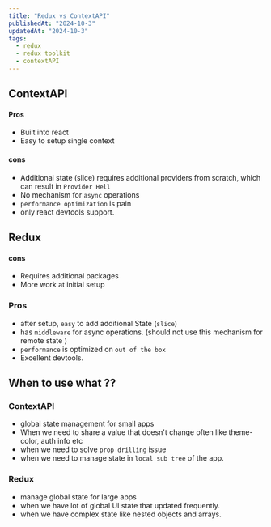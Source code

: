 ```yaml
---
title: "Redux vs ContextAPI"
publishedAt: "2024-10-3"
updatedAt: "2024-10-3"
tags:
  - redux
  - redux toolkit
  - contextAPI
---
```


## ContextAPI

#### Pros

- Built into react
- Easy to setup single context

#### cons

- Additional state (slice) requires additional providers from scratch, which can result in `Provider Hell`
- No mechanism for `async` operations
- `performance optimization` is pain
- only react devtools support.

## Redux

#### cons

- Requires additional packages
- More work at initial setup

### Pros

- after setup, `easy` to add additional State (`slice`)
- has `middleware` for async operations. (should not use this mechanism for remote state )
- `performance` is optimized on `out of the box`
- Excellent devtools.


## When to use what ?? 

### ContextAPI
- global state management for small apps
- When we need to share a value that doesn't change often like theme-color, auth info etc
- when we need to solve `prop drilling` issue
- when we need to manage state in `local sub tree` of the app.

### Redux 
- manage global state for large apps
- when we have lot of global UI state that updated frequently.
- when we have complex state like nested objects and arrays.